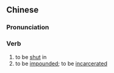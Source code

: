 {{also|关进}}
==Chinese==
{{zh-forms|s=关进}}

===Pronunciation===
{{zh-pron
|m=guānjìn
|cat=v
}}

===Verb===
{{zh-verb}}

# to be [[shut]] in
# to be [[impounded]]; to be [[incarcerated]]